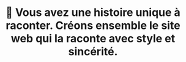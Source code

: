 ---
title: "💼 Vous avez une histoire unique à raconter. Créons ensemble le site web qui la raconte avec style et sincérité."
summary: "Création de portfolio web professionnel à l'île Maurice : racontez votre histoire unique avec un site web moderne, optimisé pour la visibilité et le référencement local."
keywords: ["création portfolio web Maurice", "site web Maurice", "développeur web Maurice", "portfolio professionnel Maurice", "site internet moderne Maurice", "visibilité Google Maurice", "Web Maurice"]
publishedAt: "2025-05-17"
images:
  - "iframe:https://craftleyourwebsite.github.io/mona"
---